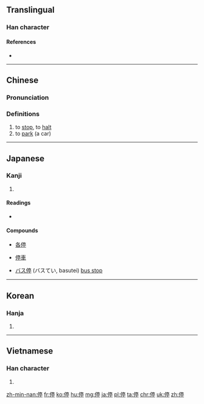 {{also|仃|佇}}
==Translingual==

===Han character===
{{Han char|rn=9|rad=人|as=09|sn=11|four=2022<sub>1</sub>|canj=人卜口弓 (OYRN)|ids=⿰[[亻]][[亭]]}}

====References====
* {{Han ref|kx=0110.320|dkj=00864|dj=0236.160|hdz=10194.070|uh=505C|ud=20572|bh=B0B1|bd=45233}}

----

==Chinese==
{{zh-forms}}

===Pronunciation===
{{zh-pron
|m=tíng
|ma=y
|c=ting4
|h=pfs=thìn
|mn=thêng
|w=3din
|mc=y
|oc=y
|cat=v
}}

===Definitions===
{{zh-hanzi}}

# to [[stop]], to [[halt]]
# to [[park]] (a car)

{{zh-cat|Beginning}}

----

==Japanese==

===Kanji===
{{ja-kanji|grade=4|rs=人09}}

# {{defn|lang=ja|sort=人09}}

====Readings====
* {{ja-readings|on=[[てい]] (tei), [[ちょう]] (chō), [[じょう]] (jō)|kun=[[とどまる]] (todomaru)}}

====Compounds====
{{top4}}
* [[各停]]
{{mid4}}
* [[停車]]
{{mid4}}
* [[バス停]] (バスてい, basutei) [[bus stop]]
{{mid4}}
{{bottom}}

----

==Korean==

===Hanja===
{{ko-hanja|hangeul=정|mr=chŏng}}

# {{defn|lang=ko|sort=人09}}

----

==Vietnamese==

===Han character===
{{vi-hantu|[[đình]], [[dành]], [[đành]], [[đừng]], [[dừng]], [[rành]]|rs=人09}}

# {{defn|lang=vi|sort=人09}}

[[zh-min-nan:停]]
[[fr:停]]
[[ko:停]]
[[hu:停]]
[[mg:停]]
[[ja:停]]
[[pl:停]]
[[ta:停]]
[[chr:停]]
[[uk:停]]
[[zh:停]]